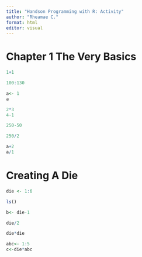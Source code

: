```yaml
---
title: "Handson Programming with R: Activity"
author: "Rheamae C."
format: html
editor: visual
---
```


# Chapter 1 The Very Basics

```r
1+1
```

```r
100:130
```

```r
a<- 1
a
```

```r
2*3
4-1
```

```r
250-50

```

```r
250/2
```

```r
a+2
a/1
```

# Creating A Die

```r
die <- 1:6
```

```r
ls()
```

```r
b<- die-1
```

```r
die/2
```

```r
die*die
```

```r
abc<- 1:5
c<-die*abc
```
